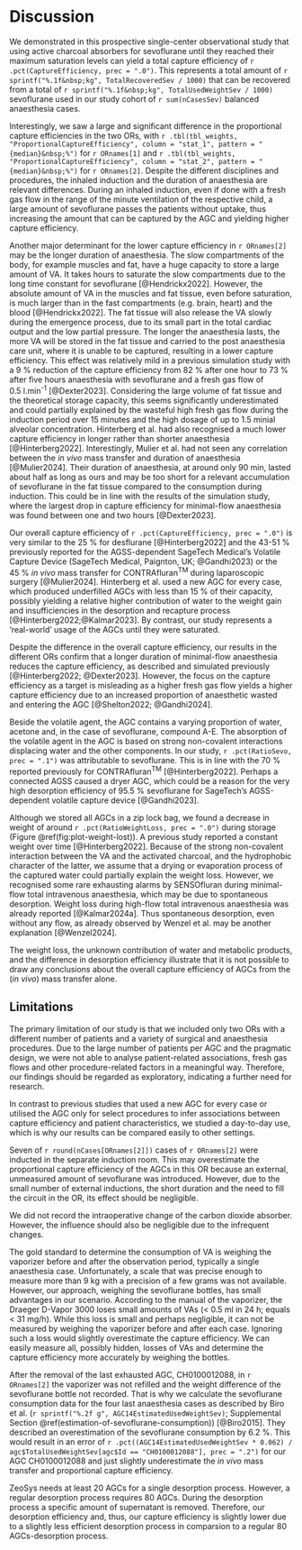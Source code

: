 # Discussion

We demonstrated in this prospective single-center observational study that using
active charcoal absorbers for sevoflurane until they reached their maximum saturation
levels can yield a total capture efficiency of `r .pct(CaptureEfficiency, prec = ".0")`.
This represents a total amount of `r sprintf("%.1f&nbsp;kg", TotalRecoveredSev / 1000)`
that can be recovered from a total of `r sprintf("%.1f&nbsp;kg", TotalUsedWeightSev / 1000)`
sevoflurane used in our study cohort of `r sum(nCasesSev)` balanced anaesthesia cases.

Interestingly, we saw a large and
significant difference in the proportional capture efficiencies
in the two ORs, with
`r .tbl(tbl_weights, "ProportionalCaptureEfficiency", column = "stat_1", pattern = "{median}&nbsp;%")` for `r ORnames[1]`
and
`r .tbl(tbl_weights, "ProportionalCaptureEfficiency", column = "stat_2", pattern = "{median}&nbsp;%")`  for `r ORnames[2]`.
Despite the different disciplines and procedures,
the inhaled induction and the duration of anaesthesia are relevant differences.
During an inhaled induction, even if done with a fresh gas flow
in the range of the minute ventilation of the respective child, a large amount
of sevoflurane passes the patients without uptake, thus increasing the amount
that can be captured by the AGC and yielding higher capture efficiency.

Another major determinant for the lower capture efficiency in `r ORnames[2]`
may be the longer duration of anaesthesia.
The slow compartments of the body, for example muscles and fat,
have a huge capacity to store a large amount of VA.
It takes hours to saturate the slow compartments
due to the long time constant for sevoflurane [@Hendrickx2022].
However, the absolute amount of VA
in the muscles and fat tissue, even before saturation, is much larger than in
the fast compartments (e.g. brain, heart) and the blood [@Hendrickx2022].
The fat tissue will also release the VA slowly during
the emergence process,
due to its small part in the total cardiac output and the low partial pressure.
The longer the anaesthesia lasts, the more VA will be stored
in the fat tissue and carried to the post anaesthesia care unit, where it is
unable to be captured, resulting in a lower capture efficiency.
This effect was relatively mild in a previous simulation study with a 9&nbsp;%
reduction of the capture efficiency from 82&nbsp;% after one hour to 73&nbsp;% after five hours
anaesthesia with sevoflurane and a fresh gas flow of 0.5&nbsp;l.min^-1^ [@Dexter2023].
Considering the large volume of fat tissue and the
theoretical storage capacity, this seems significantly underestimated and could
partially explained by the wasteful high fresh gas flow during the
induction period over 15 minutes and the high dosage of up to 1.5 minial
alveolar concentration.
Hinterberg et al. had also recognised a much lower capture efficiency
in longer rather than shorter anaesthesia [@Hinterberg2022].
Interestingly, Mulier et al. had not seen any correlation between the *in vivo*
mass transfer and duration of anaesthesia [@Mulier2024].
Their duration of anaesthesia, at around only 90 min, lasted about half as long
as ours and may be too short for a relevant accumulation
of sevoflurane in the fat tissue compared to the consumption during induction.
This could be in line with the results of
the simulation study, where the largest drop in capture efficiency for
minimal-flow anaesthesia was found between one and two hours [@Dexter2023].

Our overall capture efficiency of `r .pct(CaptureEfficiency, prec = ".0")`
is very similar to the 25&nbsp;% for desflurane [@Hinterberg2022] and the 43-51&nbsp;%
previously reported for the
AGSS-dependent SageTech Medical's Volatile Capture Device
(SageTech Medical, Paignton, UK; @Gandhi2023) or the 45&nbsp;% *in vivo* mass transfer
for CONTRAfluran^TM^ during laparoscopic surgery [@Mulier2024].
Hinterberg et al. used a new AGC for every case, which produced underfilled AGCs
with less than 15&nbsp;% of their capacity,
possibly yielding a relative higher contribution of water to the weight gain and
insufficiencies in the desorption and recapture process [@Hinterberg2022;@Kalmar2023].
By contrast, our study represents a 'real-world' usage of the AGCs until they
were saturated.

Despite the difference in the overall capture efficiency, our results
in the different ORs confirm
that a longer duration of minimal-flow anaesthesia reduces
the capture efficiency, as described and simulated previously
[@Hinterberg2022; @Dexter2023].
However, the focus on the capture efficiency as a target is misleading as a higher fresh gas
flow yields a higher capture efficiency due to an increased proportion of
anaesthetic wasted and entering the AGC [@Shelton2022; @Gandhi2024].

Beside the volatile agent, the AGC contains a varying proportion of
water, acetone and, in the case of sevoflurane, compound A-E.
The absorption of the volatile agent in the AGC is based on strong non-covalent
interactions displacing water and the other components.
In our study, `r .pct(RatioSevo, prec = ".1")`
was attributable to sevoflurane.
This is in line with the 70&nbsp;% reported previously for CONTRAfluran^TM^ [@Hinterberg2022].
Perhaps a connected AGSS caused a dryer AGC, which could be a reason for the very high
desorption efficiency of 95.5&nbsp;% sevoflurane for SageTech's AGSS-dependent volatile capture device [@Gandhi2023].

Although we stored all AGCs in a zip lock bag, we found a
decrease in weight of around `r .pct(RatioWeightLoss, prec = ".0")`
during storage (Figure \@ref(fig:plot-weight-lost)).
A previous study reported a constant weight over time [@Hinterberg2022].
Because of the strong non-covalent interaction between the VA and
the activated charcoal, and the hydrophobic character of the latter,
we assume that a drying or evaporation process of the captured water could partially explain the weight loss.
However, we recognised some rare exhausting alarms by SENSOfluran during
minimal-flow total intravenous anaesthesia, which may be due to spontaneous desorption.
Weight loss during high-flow total intravenous anaesthesia was already reported
[@Kalmar2024a].
Thus spontaneous desorption, even without any flow, as already observed by
Wenzel et al. may be another explanation [@Wenzel2024].

The weight loss, the unknown contribution of water and metabolic products,
and the difference in desorption efficiency illustrate
that it is not possible to draw any conclusions about the overall
capture efficiency of AGCs from the (*in vivo*) mass transfer alone.

## Limitations

The primary limitation of our study is that we included only two
ORs with a different number of patients and a variety of surgical and
anaesthesia procedures.
Due to the large number of patients per AGC and the pragmatic design,
we were not able to analyse patient-related associations, fresh gas flows and
other procedure-related factors in a meaningful way.
Therefore, our findings should be regarded as exploratory,
indicating a further need for research.

In contrast to previous studies that used a new AGC for every case or
utilised the AGC only for select procedures to infer associations between capture
efficiency and patient characteristics,
we studied a day-to-day use,
which is why our results can be compared easily to other settings.

Seven of `r round(nCases[ORnames[2]])` cases of `r ORnames[2]` were inducted in the separate induction room.
This may overestimate the proportional capture efficiency
of the AGCs in this OR because an external, unmeasured amount of
sevoflurane was introduced.
However, due to the small number of external inductions, the short duration and
the need to fill the circuit in the OR, its effect should be negligible.

We did not record the intraoperative change of the carbon dioxide absorber.
However, the influence should also be negligible due to the infrequent changes.

The gold standard to determine the consumption of VA is weighing
the vaporizer before and after the observation period, typically a single
anaesthesia case.
Unfortunately, a scale that was precise enough to measure more than 9&nbsp;kg with
a precision of a few grams was not available.
However, our approach, weighing the sevoflurane bottles, has small advantages
in our scenario.
According to the manual of the vaporizer, the Draeger D-Vapor 3000 loses small
amounts of VAs (< 0.5&nbsp;ml in 24&nbsp;h; equals < 31&nbsp;mg/h).
While this loss is small and perhaps negligible,
it can not be measured by weighing the vaporizer before and after each case.
Ignoring such a loss would slightly overestimate the capture efficiency.
We can easily measure all, possibly hidden, losses of
VAs and determine the capture efficiency more accurately by weighing the bottles.

After the removal of the last exhausted AGC, CH0100012088, in `r ORnames[2]`
the vaporizer was not refilled and the weight difference of the sevoflurane bottle
not recorded.
That is why we calculate the sevoflurane consumption data for the four last
anaesthesia cases as described by Biro et al.
(`r sprintf("%.2f g", AGC14EstimatedUsedWeightSev)`; Supplemental Section \@ref(estimation-of-sevoflurane-consumption)) [@Biro2015].
They described an overestimation of the sevoflurane consumption by 6.2&nbsp;%.
This would result in an error of
`r .pct((AGC14EstimatedUsedWeightSev * 0.062) / agc$TotalUsedWeightSev[agc$Id == "CH0100012088"], prec = ".2")`
for our AGC CH0100012088
and just slightly underestimate the *in vivo* mass transfer and proportional
capture efficiency.

ZeoSys needs at least 20 AGCs for a single desorption process.
However, a regular desorption process requires 80 AGCs.
During the desorption process a specific amount of supernatant is removed.
Therefore, our desorption efficiency and, thus, our capture efficiency is
slightly lower due to a slightly less efficient desorption process in comparsion
to a regular 80 AGCs-desorption process.
